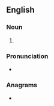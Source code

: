 ==English==

===Noun===
{{head|en|noun plural form}}

# {{plural of|aging|lang=en}}

===Pronunciation===
* {{IPA|/ˈeɪ.dʒɪŋz/|lang=en}}

===Anagrams===
* {{l|en|niggas}}